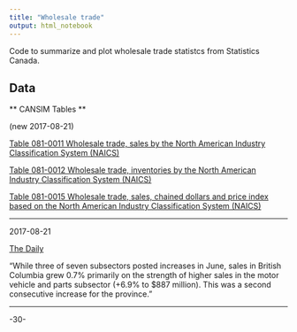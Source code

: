 ```yaml
---
title: "Wholesale trade"
output: html_notebook
---
```


Code to summarize and plot wholesale trade statistcs from Statistics Canada.

## Data

** CANSIM Tables **

(new 2017-08-21)

[Table 081-0011 Wholesale trade, sales by the North American Industry Classification System (NAICS)](http://www5.statcan.gc.ca/cansim/a26?lang=eng&retrLang=eng&id=0810011&&pattern=&stByVal=1&p1=1&p2=31&tabMode=dataTable&csid=)

[Table 081-0012 Wholesale trade, inventories by the North American Industry Classification System (NAICS)](http://www5.statcan.gc.ca/cansim/a26?lang=eng&retrLang=eng&id=0810012&&pattern=&stByVal=1&p1=1&p2=31&tabMode=dataTable&csid=)


[Table 081-0015 Wholesale trade, sales, chained dollars and price index based on the North American Industry Classification System (NAICS)](http://www5.statcan.gc.ca/cansim/a26?lang=eng&retrLang=eng&id=0810015&&pattern=&stByVal=1&p1=1&p2=31&tabMode=dataTable&csid=)


---


2017-08-21

[The Daily](http://www.statcan.gc.ca/daily-quotidien/170821/dq170821a-eng.htm?HPA=1)

"While three of seven subsectors posted increases in June, sales in British Columbia grew 0.7% primarily on the strength of higher sales in the motor vehicle and parts subsector (+6.9% to $887 million). This was a second consecutive increase for the province."


---



-30-